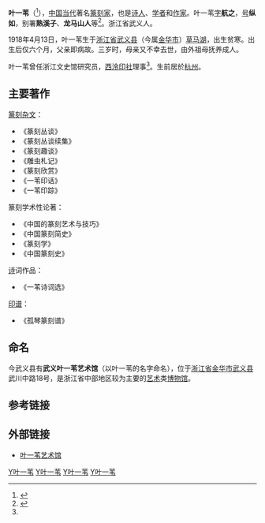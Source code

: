 '''叶一苇'''（{{bd|1918年|4月13日|2013年|2月26日|catIdx=Y}}<ref name=xh01>{{Cite news |url=http://news.xinhuanet.com/2013-03/04/c_124411696.htm |title=书法篆刻家叶一苇病逝享年96岁 曾任西泠印社理事 |publisher=新華網 |date=2013-03-04}}</ref>），[[中国|中国]][[当代史|当代]]著名[[篆刻家|篆刻家]]，也是[[诗人|诗人]]、[[学者|学者]]和[[作家|作家]]。叶一苇[[表字|字]]'''航之'''，[[号|号]]'''纵如'''，别署'''熟溪子'''、'''龙马山人'''等<ref name="叶一苇－简介">{{cite web|url=http://www.counsellor.gov.cn/content/2009-08/20/content_6206.htm|title=浙江省文史馆为馆员叶一苇举办专场艺术研讨会|publisher=国务院参事室|accessdate=2011年1月10日|deadurl=yes|archiveurl=https://web.archive.org/web/20110704213856/http://www.counsellor.gov.cn/content/2009-08/20/content_6206.htm|archivedate=2011年7月4日}}</ref>。浙江省武义人。

1918年4月13日，叶一苇生于[[浙江省|浙江省]][[武义县|武义县]]（今属[[金华市|金华市]]）[[草马湖|草马湖]]，出生贫寒。出生后仅六个月，父亲即病故。三岁时，母亲又不幸去世，由外祖母抚养成人。

叶一苇曾任浙江文史馆研究员，[[西泠印社|西泠印社]]理事<ref name="叶一苇－简介"/>。生前居於[[杭州|杭州]]。

==主要著作==
[[篆刻|篆刻]][[杂文|杂文]]：
* 《篆刻丛谈》
* 《篆刻丛谈续集》
* 《篆刻趣谈》
* 《雕虫札记》
* 《篆刻欣赏》
* 《一苇印话》
* 《一苇印踪》
篆刻学术性论著：
* 《中国的篆刻艺术与技巧》
* 《中国篆刻简史》
* 《篆刻学》
* 《中国篆刻史》
[[诗|诗]]词作品：
* 《一苇诗词选》
[[印谱|印谱]]：
* 《孤琴篆刻谱》

==命名==
今武义县有'''武义叶一苇艺术馆'''（以叶一苇的名字命名），位于[[浙江省|浙江省]][[金华市|金华市]][[武义县|武义县]]武川中路18号，是浙江省中部地区较为主要的[[艺术|艺术]]类[[博物馆|博物馆]]。

==参考链接==
{{reflist}}

==外部链接==
* [https://web.archive.org/web/20100727014201/http://www.wylib.com/news/lib9.asp 叶一苇艺术馆]

{{Normdaten}}
{{DEFAULTSORT:YeYiwei}}
[[Category:中国篆刻家|Y叶一苇]]
[[Category:中国作家|Y叶一苇]]
[[Category:武义人|Y叶一苇]]
[[Category:葉姓|Y叶一苇]]